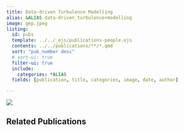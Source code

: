 ```yaml
---
title: Data-driven Turbulence Modelling
alias: &ALIAS data-driven_turbulence+modelling
image: gep.jpeg
listing:
  id: pubs
  template: ../../_ejs/publications-people.ejs 
  contents: ../../publications/**/*.qmd
  sort: "pub_number desc"
  # sort-ui: true
  filter-ui: true
  include:
    categories: *ALIAS
  fields: [publication, title, categories, image, date, author]

---
```

![](gep.jpeg)

## Related Publications


:::{#pubs}
:::
